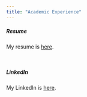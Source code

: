 ```yaml
---
title: "Academic Experience"
---
```


##### Resume
My resume is [here](Downloads/Resume_Rui.pdf).

<br>

##### LinkedIn
My LinkedIn is [here](https://www.linkedin.com/in/shumin-rui-650060126/).
